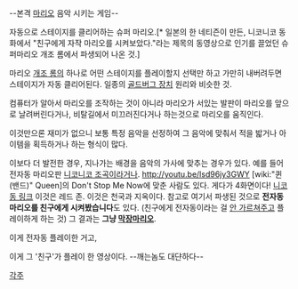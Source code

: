 --본격 [[마리오(닌텐도)|마리오]] 음악 시키는 게임--

자동으로 스테이지를 클리어하는 슈퍼 마리오.[* 일본의 한 네티즌이 만든, 니코니코 동화에서 "친구에게 자작 마리오를 시켜보았다."라는 제목의 동영상으로 인기를 끌었던 슈퍼마리오 개조 롬에서 파생되어 나온 것.]

마리오 [[개조 롬]]의 하나로 어떤 스테이지를 플레이할지 선택만 하고 가만히 내버려두면 스테이지가 자동 클리어된다. 일종의 [[골드버그 장치]] 원리와 비슷한 것.

컴퓨터가 알아서 마리오를 조작하는 것이 아니라 마리오가 서있는 발판이 마리오를 앞으로 날려버린다거나, 비탈길에서 미끄러진다거나 하는것으로 마리오를 움직인다.

이것만으론 재미가 없으니 보통 특정 음악을 선정하여 그 음악에 맞춰서 적을 밟거나 아이템을 획득하거나 하는 형식이 많다.

이보다 더 발전한 경우, 지나가는 배경을 음악의 가사에 맞추는 경우가 있다. 예를 들어 전자동 마리오판 [[니코니코 조곡]]이라거나.
http://youtu.be/lsd96jy3GWY
[wiki:"퀸(밴드)" Queen]의 Don't Stop Me Now에 맞춘 사람도 있다. 게다가 4화면이다!
{{{#!html
<iframe width="420" height="315" src="http://www.youtube.com/embed/vDWJFMXOY88" frameborder="0" allowfullscreen></iframe>
}}}
[http://www.nicovideo.jp/watch/sm8895106 니코동 링크]
이것은 레드 존.
{{{#!html
<iframe width="420" height="315" src="//www.youtube.com/embed/9J89q3Lfm7M" frameborder="0" allowfullscreen></iframe>
}}}
이것은 천국과 지옥이다.
{{{#!html
<iframe width="420" height="315" src="//www.youtube.com/embed/Xey9yqwXECE" frameborder="0" allowfullscreen></iframe>
}}}
참고로 여기서 파생된 것으로 '''전자동 마리오를 친구에게 시켜봤습니다'''도 있다. (친구에게 전자동이라는 걸 [[안알랴줌|안 가르쳐주고]] 플레이하게 하는 것) 그 결과는 '''그냥 [[막장마리오]]'''.

이게 전자동 플레이한 거고,
{{{#!html
<iframe width="420" height="315" src="http://www.youtube.com/embed/bGmVY6Ott1I" frameborder="0" allowfullscreen></iframe>
}}}

이게 그 '친구'가 플레이 한 영상이다.
{{{#!html
<iframe width="420" height="315" src="http://www.youtube.com/embed/puFN7dQN4uo" frameborder="0" allowfullscreen></iframe>
}}}
--깨는놈도 대댠하다--

[[각주]]
